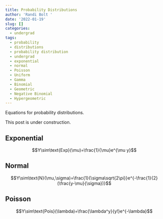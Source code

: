 ```yaml
---
title: Probability Distributions
author: 'Randi Bolt '
date: '2022-01-19'
slug: []
categories:
  - undergrad
tags:
  - probability
  - distributions
  - probability distribution
  - undergrad
  - exponential
  - normal
  - Poisson
  - Uniform
  - Gamma
  - Binomial
  - Geometric
  - Negative Binomial
  - Hypergeometric
---
```


Equations for probability distributions. 

This post is under construction.

## Exponential 

$$Y\sim\text{Exp}(\mu)=\frac{1}{\mu}e^{\mu y}$$

## Normal 

$$Y\sim\text{N}(\mu,\sigma)=\frac{1}{\sigma\sqrt{2\pi}}e^{-\frac{1}{2}(\frac{y-\mu}{\sigma})}$$

## Poisson

$$Y\sim\text{Pois}(\lambda)=\frac{\lambda^y}{y!}e^{-\lambda}$$







